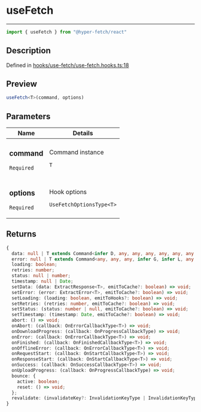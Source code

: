 

# useFetch

<div class="api-docs__separator" data-reactroot="">

---

</div><div class="api-docs__import" data-reactroot="">

```ts
import { useFetch } from "@hyper-fetch/react"
```

</div><div class="api-docs__section">

## Description

</div><div class="api-docs__description"><span class="api-docs__do-not-parse">



</span></div><p class="api-docs__definition">

Defined in [hooks/use-fetch/use-fetch.hooks.ts:18](https://github.com/BetterTyped/hyper-fetch/blob/aff5c35a/packages/react/src/hooks/use-fetch/use-fetch.hooks.ts#L18)

</p><div class="api-docs__section">

## Preview

</div><div class="api-docs__preview fn">

```ts
useFetch<T>(command, options)
```

</div><div class="api-docs__section">

## Parameters

</div><div class="api-docs__parameters"><table><thead><tr><th>Name</th><th>Details</th></tr></thead><tbody><tr param-data="command"><td class="api-docs__param-name required">

### command 

`Required`

</td><td class="api-docs__param-type">

Command instance

`T`

</td></tr><tr param-data="options"><td class="api-docs__param-name required">

### options 

`Required`

</td><td class="api-docs__param-type">

Hook options

`UseFetchOptionsType<T>`

</td></tr></tbody></table></div><div class="api-docs__section">

## Returns

</div><div class="api-docs__returns">

```ts
{
  data: null | T extends Command<infer D, any, any, any, any, any, any, any, any, any, any> ? D : never;
  error: null | T extends Command<any, any, any, infer G, infer L, any, any, any, any, any, any> ? \G\ | \L\ : never;
  loading: boolean;
  retries: number;
  status: null | number;
  timestamp: null | Date;
  setData: (data: ExtractResponse<T>, emitToCache?: boolean) => void;
  setError: (error: ExtractError<T>, emitToCache?: boolean) => void;
  setLoading: (loading: boolean, emitToHooks?: boolean) => void;
  setRetries: (retries: number, emitToCache?: boolean) => void;
  setStatus: (status: number | null, emitToCache?: boolean) => void;
  setTimestamp: (timestamp: Date, emitToCache?: boolean) => void;
  abort: () => void;
  onAbort: (callback: OnErrorCallbackType<T>) => void;
  onDownloadProgress: (callback: OnProgressCallbackType) => void;
  onError: (callback: OnErrorCallbackType<T>) => void;
  onFinished: (callback: OnFinishedCallbackType<T>) => void;
  onOfflineError: (callback: OnErrorCallbackType<T>) => void;
  onRequestStart: (callback: OnStartCallbackType<T>) => void;
  onResponseStart: (callback: OnStartCallbackType<T>) => void;
  onSuccess: (callback: OnSuccessCallbackType<T>) => void;
  onUploadProgress: (callback: OnProgressCallbackType) => void;
  bounce: {
    active: boolean;
    reset: () => void;
  };
  revalidate: (invalidateKey?: InvalidationKeyType | InvalidationKeyType[]) => void;
}
```

</div>